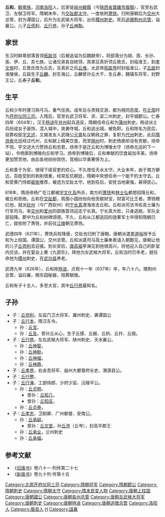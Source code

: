 '''丘和'''{{BD|552年||637年||catIdx=L}}，[[鲜卑|鮮卑族]]，[[河南|河南]][[洛阳县|洛阳]]人，后家徙[[岐州|岐州]][[郿县|郿縣]]（今[[陕西省|陝西省]][[宝鸡市|寶雞市]][[眉县|眉縣]]），官至右武卫、左御卫将军。隋朝末年，为[[交趾郡|交趾郡]][[太守|太守]]。一度依附[[萧铣|萧铣]]。归附唐朝后为[[交州|交州]]大总管，封为谭国公，后升为左武侯大将军，出任[[稷州|稷州]][[刺史|刺史]]。死后[[追赠|追赠]][[荆州_(古代)|荆州]][[总管|总管]]，谥襄公。儿子[[丘师利|丘师利]]、[[丘行恭|丘行恭]]，孙子[[丘神勣|丘神勣]]。

==家世==
东汉时鲜卑部落首领[[拓跋邻|拓跋邻]]（后被追谥为后魏献帝），将部落分为胡、周、长孙、奚、伊、丘、亥七族，让诸兄弟各自统领，其弟豆真折领丘敦氏，封临淮王，到[[北魏孝文帝|孝文帝]]时，丘敦氏改为丘氏，豆真折之后[[丘堆|丘堆]]，太武帝[[拓跋焘|拓跋焘]]时封临淮公，子[[丘跋|丘跋]]封淮陵侯，丘跋生子[[丘麟|丘麟]]，封东海公，丘麟曾孙丘大干，生丘寿，魏镇东将军，封野王公，丘寿子'''丘和'''。

==生平==

丘和少年时便习熟弓马，重气任侠。成年后与贵贱交游，都为相同态度。在[[北周|北周]]时为[[开府仪同三司|开府仪同三司]]。入隋后，官至右武卫将军、资、梁二州刺史，封平城郡公。仁寿四年（604年），汉王[[杨谅|杨谅]]在[[并州|并州]]起兵造反，隋朝任命丘和为[[蒲州|蒲州]]刺史。杨谅派士兵扮成女子装饰，混入城中，突袭夺城，丘和逃出城，被免职。丘和除名为民后，投靠权臣[[宇文述|宇文述]]，又揭发友人武陵公[[元胄|元胄]]私议朝政之罪，复职为[[代州|代州]]刺史。此后[[隋炀帝|隋炀帝]]北巡经过代州，丘和献上精美饮食，而至[[朔州|朔州]]时，刺史杨廓却没有贡献，炀帝不悦，宇文述大力赞扬丘和忠君，炀帝于是迁丘和为博陵太守（炀帝北巡的下一站），令杨廓到博陵向丘和学习。炀帝到博陵后，丘和奉献的饮食益加丰美，炀帝更加赞赏他，由此各地纷纷效仿，竞相以华美奢侈为上。

丘和善于为官，很得下级官吏的欢心。不久改任天水太守。大业末年，由于南方僻远，百姓受到的剥削很重，经常反抗朝廷，隋朝中央想任命一个能干的太守去。丘和受黄门侍郎[[裴矩|裴矩]]推荐，被选为交趾太守。他到任后，安抚当地豪强，甚得民心。

618年，隋炀帝杨广在江都被[[宇文化及|宇文化及]]所杀，南方的[[萧铣|萧铣]]和[[林士弘|林士弘]]都想招降丘和，被丘和拒绝。丘和在[[交趾郡|交趾郡]]，周围小国纷纷向他贡献财宝，财富可比王者。萧铣眼红他，就派[[钦州|钦州]]（今广西钦州）的[[宁长真|宁长真]]渡海攻击丘和。丘和派司法书佐高士廉为行军司马，率[[交州|交州]]和[[爱州|爱州]]的部族首领迎击宁长真。宁长真大败，只身逃脱，军队全部投降。郡中为丘和树碑颂德。不久，丘和从江都逃回的骁果军士卒得知隋朝已亡，就依附了萧铣，并前往[[江陵|江陵]]朝见萧铣。

武德四年（621年），萧铣兵败降唐，交趾也归附了唐朝。唐朝派遣[[李道裕|李道裕]]授予丘和为上柱国、谭国公、交州总管。丘和派遣司马高士廉奉表请入朝觐见，唐朝让他的儿子[[丘师利|丘师利]]去迎接。到长安后，[[唐高祖|唐高祖]]李渊见到他很高兴，将他迎入自己的卧室内交谈，并在宴会上奏《九部乐》，拜他为左武候大将军。丘和当时已年老，就任命他为[[稷州|稷州]]刺史，在[[武功县|武功县]]养老。

武德九年（626年），丘和除[[特进|特进]]，贞观十一年（637年）卒，年八十六。赠荆州总管，谥曰襄，赐东园秘器，陪葬献陵。

丘和有子十五人，多至大官，其中[[丘行恭|丘行恭]]最知名。

==子孙==
* 子：[[丘师利|丘师利]]，左监门卫大将军、冀州刺史、袭谭国公
* 子：[[丘行本|丘行本]]，隋汉东令。
** 孙：[[丘宝|丘宝]]，
** 孙：[[丘及|丘及]]，曾孙丘从心，生子丘摸、丘据、丘拱、丘抃、丘揆。
* 子：[[丘行恭|丘行恭]]，左右武候大将军、陕州刺史、天水襄公。
** 孙：[[丘神智|丘神智]]，
** 孙：[[丘神勣|丘神勣]]，
** 孙：[[丘神福|丘神福]]，
** 孙：[[丘神鼎|丘神鼎]]，
* 子：[[丘孝恭|丘孝恭]]，右金吾将军、益州大都督府长史、渭源县公。
* 子：[[丘行整|丘行整]]，
* 子：[[丘行淹|丘行淹]]，工部侍郎、少府少监、沅陵平公。
** 孙：[[丘贞明|丘贞明]]，
*** 曾孙：[[丘知几|丘知几]]，
*** 曾孙：[[丘知庄|丘知庄]]，
** 孙：[[丘贞泰|丘贞泰]]，
* 子：[[丘孝忠|丘孝忠]]，卫尉卿、广州都督、安南公。
** 孙：[[丘承嗣|丘承嗣]]，
*** 曾孙：[[丘文堂|丘文堂]]，孙[[丘涔|丘涔]]（丘岑），封高平郡王
** 孙：[[丘承业|丘承业]]，兰州刺史
** 孙：[[丘承福|丘承福]]，

==参考文献==
*《[[旧唐书|旧唐书]]》卷八十一·列传第二十七
*《[[新唐书|新唐书]]》卷九十列·传第十五

[[Category:北周开府仪同三司|Category:北周开府仪同三司]]
[[Category:隋朝将军|Category:隋朝将军]]
[[Category:隋朝郡公|Category:隋朝郡公]]
[[Category:隋朝刺史|Category:隋朝刺史]]
[[Category:隋朝太守|Category:隋朝太守]]
[[Category:隋末民变人物|Category:隋末民变人物]]
[[Category:唐朝上柱国|Category:唐朝上柱国]]
[[Category:唐朝國公|Category:唐朝國公]]
[[Category:唐朝各州总管|Category:唐朝各州总管]]
[[Category:唐朝左武候大将军|Category:唐朝左武候大将军]]
[[Category:唐朝刺史|Category:唐朝刺史]]
[[Category:唐朝特进|Category:唐朝特进]]
[[Category:唐朝追赠总管|Category:唐朝追赠总管]]
[[Category:洛阳人|Category:洛阳人]]
[[Category:眉县人|Category:眉县人]]
[[Category:丘姓|H]]
[[Category:諡襄|Category:諡襄]]